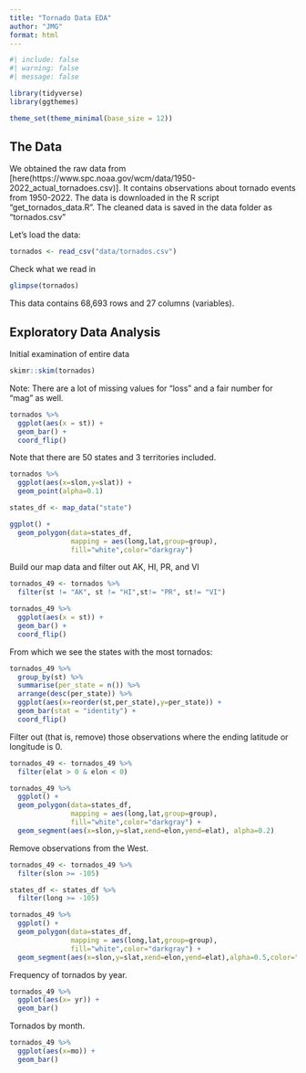 ```yaml
---
title: "Tornado Data EDA"
author: "JMG"
format: html
---
```


```r
#| include: false
#| warning: false
#| message: false

library(tidyverse)
library(ggthemes)

theme_set(theme_minimal(base_size = 12))
```



## The Data

We obtained the raw data from [here(https://www.spc.noaa.gov/wcm/data/1950-2022_actual_tornadoes.csv)]. It contains observations about tornado events from 1950-2022. The data is downloaded in the R script "get_tornados_data.R". The cleaned data is saved in the data folder as "tornados.csv"

Let's load the data:

```r
tornados <- read_csv("data/tornados.csv")
```

Check what we read in

```r
glimpse(tornados)
```

This data contains 68,693 rows and 27 columns (variables).

## Exploratory Data Analysis

Initial examination of entire data 
```r
skimr::skim(tornados)
```

Note: There are a lot of missing values for "loss" and a fair number for "mag" as well. 

```r
tornados %>%
  ggplot(aes(x = st)) + 
  geom_bar() + 
  coord_flip()
```

Note that there are 50 states and 3 territories included.

```r
tornados %>%
  ggplot(aes(x=slon,y=slat)) + 
  geom_point(alpha=0.1)
```

```r
states_df <- map_data("state")
```

```r
ggplot() + 
  geom_polygon(data=states_df,
               mapping = aes(long,lat,group=group),
               fill="white",color="darkgray")
```

Build our map data and filter out AK, HI, PR, and VI

```r
tornados_49 <- tornados %>%
  filter(st != "AK", st != "HI",st!= "PR", st!= "VI")
```

```r
tornados_49 %>%
  ggplot(aes(x = st)) + 
  geom_bar() + 
  coord_flip()
```

From which we see the states with the most tornados:

```r
tornados_49 %>%
  group_by(st) %>%
  summarise(per_state = n()) %>%
  arrange(desc(per_state)) %>%
  ggplot(aes(x=reorder(st,per_state),y=per_state)) + 
  geom_bar(stat = "identity") + 
  coord_flip()
```

Filter out (that is, remove) those observations where the ending latitude or longitude is 0.

```r
tornados_49 <- tornados_49 %>%
  filter(elat > 0 & elon < 0)
```

```r
tornados_49 %>%
  ggplot() + 
  geom_polygon(data=states_df,
               mapping = aes(long,lat,group=group),
               fill="white",color="darkgray") + 
  geom_segment(aes(x=slon,y=slat,xend=elon,yend=elat), alpha=0.2)
```


Remove observations from the West. 

```r
tornados_49 <- tornados_49 %>%
  filter(slon >= -105)

states_df <- states_df %>%
  filter(long >= -105)
```


```r
tornados_49 %>%
  ggplot() + 
  geom_polygon(data=states_df,
               mapping = aes(long,lat,group=group),
               fill="white",color="darkgray") + 
  geom_segment(aes(x=slon,y=slat,xend=elon,yend=elat),alpha=0.5,color="darkgreen")
```

Frequency of tornados by year.
```r
tornados_49 %>%
  ggplot(aes(x= yr)) + 
  geom_bar()
```

Tornados by month. 

```r
tornados_49 %>%
  ggplot(aes(x=mo)) + 
  geom_bar()
```

